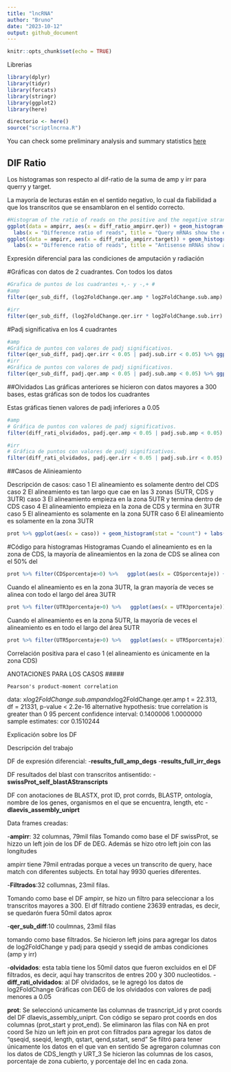 ```yaml
---
title: "lncRNA"
author: "Bruno"
date: "2023-10-12"
output: github_document
---
```


```r
knitr::opts_chunk$set(echo = TRUE)
```

Librerias

```r

library(dplyr)
library(tidyr)
library(forcats)
library(stringr)
library(ggplot2)
library(here)

directorio <- here()
source("scriptlncrna.R")
```

You can check some preliminary analysis and summary statistics [here](./SomeStatistics.md)

## DIF Ratio

Los histogramas son respecto al dif-ratio de la suma de amp y irr para querry y target.

La mayoría de lecturas están en el sentido negativo, lo cual da fiabilidad a que los transcritos que se ensamblaron  en el sentido correcto.

```r
#Histogram of the ratio of reads on the positive and the negative strand (ideal is -1)
ggplot(data = ampirr, aes(x = diff_ratio_ampirr.qer)) + geom_histogram() + 
  labs(x = "Difference ratio of reads", title = "Query mRNAs show the expected predominance of minus strand reads", subtitle = "Difference ratio taking into account both experiments", y = "Number of transcripts") + theme(plot.title = element_text(hjust = 0.5)) + xlim(-1,1)
ggplot(data = ampirr, aes(x = diff_ratio_ampirr.target)) + geom_histogram() + 
  labs(x = "Difference ratio of reads", title = "Antisense mRNAs show an even distribution of read strand", subtitle = "Difference ratio taking into account both experiments", y = "Number of transcripts") + theme(plot.title = element_text(hjust = 0.5)) + xlim(-1,1)

```

Expresión diferencial para las condiciones de amputación y radiación

#Gráficas con datos de 2 cuadrantes. Con todos los datos

```r
#Grafica de puntos de los cuadrantes +,- y -,+ #
#amp
filter(qer_sub_diff, (log2FoldChange.qer.amp * log2FoldChange.sub.amp) < 0) %>% ggplot(aes(x = log2FoldChange.sub.amp, y = log2FoldChange.qer.amp)) + geom_point() + labs(title = "DEG relationship between Query and Subject" , subtitle = "DEG Amp", x = "log2foldchange antisense transcript" , y = "log2foldchange RNA protein coding") + theme(plot.title = element_text(hjust = 0.5))

#irr
filter(qer_sub_diff, (log2FoldChange.qer.irr * log2FoldChange.sub.irr) < 0) %>% ggplot(aes(x = log2FoldChange.sub.irr, y = log2FoldChange.qer.irr)) + geom_point() + labs(title = "DEG relationship between Query and Subject" , subtitle = "DEG Irr", x = "log2foldchange antisense transcript" , y = "log2foldchange RNA protein coding") + theme(plot.title = element_text(hjust = 0.5))


```

#Padj significativa en los 4 cuadrantes

```r
#amp
#Gráfica de puntos con valores de padj significativos.
filter(qer_sub_diff, padj.qer.irr < 0.05 | padj.sub.irr < 0.05) %>% ggplot(aes(x = log2FoldChange.sub.amp, y = log2FoldChange.qer.amp)) + geom_point()
#irr
#Gráfica de puntos con valores de padj significativos.
filter(qer_sub_diff, padj.qer.amp < 0.05 | padj.sub.amp < 0.05) %>% ggplot(aes(x = log2FoldChange.sub.amp, y = log2FoldChange.qer.amp)) + geom_point()

```

##Olvidados
Las gráficas anteriores se hicieron con datos mayores a 300 bases, estas gráficas son de todos los cuadrantes

Estas gráficas tienen valores de padj inferiores a 0.05

```r
#amp
# Gráfica de puntos con valores de padj significativos.
filter(diff_rati_olvidados, padj.qer.amp < 0.05 | padj.sub.amp < 0.05) %>% ggplot(aes(x = log2FoldChange.sub.amp, y = log2FoldChange.qer.amp)) + geom_point()

#irr
# Gráfica de puntos con valores de padj significativos.
filter(diff_rati_olvidados, padj.qer.irr < 0.05 | padj.sub.irr < 0.05) %>% ggplot(aes(x = log2FoldChange.sub.amp, y = log2FoldChange.qer.amp)) + geom_point()

```


##Casos de Alinieamiento

Descripción de casos:
caso 1 El alineamiento es solamente dentro del CDS
caso 2 El alineamiento es tan largo que cae en las 3 zonas (5UTR, CDS y 3UTR)
caso 3 El alineamiento empieza en la zona 5UTR y termina dentro de CDS
caso 4 El alineamiento empieza en la zona de CDS y termina en 3UTR
caso 5 El alineamiento es solamente en la zona 5UTR
caso 6 El alineamiento es solamente en la zona 3UTR

```r
prot %>% ggplot(aes(x = caso)) + geom_histogram(stat = "count") + labs(title = "La mayoría de alineamientos son solamente en la zona 3UTR" ,subtitle = "Distribución de casos")
```

#Código para histogramas
Histogramas
Cuando el alineamiento es en la zona de CDS, la mayoría de alineamientos en la zona de CDS se alinea con el 50% del 
```r
prot %>% filter(CDSporcentaje>0) %>%   ggplot(aes(x = CDSporcentaje)) + geom_histogram()
```

Cuando el alineamiento es en la zona 3UTR, la gran mayoría de veces se alinea con todo el largo del área 3UTR
```r
prot %>% filter(UTR3porcentaje>0) %>%   ggplot(aes(x = UTR3porcentaje)) + geom_histogram()
```

Cuando el alineamiento es en la zona 5UTR, la mayoría de veces el alineamiento es en todo el largo del área 5UTR
```r
prot %>% filter(UTR5porcentaje>0) %>%   ggplot(aes(x = UTR5porcentaje)) + geom_histogram()
```

Correlación positiva para el caso 1 (el alineamiento es únicamente en la zona CDS)

ANOTACIONES PARA LOS CASOS
#####

	Pearson's product-moment correlation

data:  x$log2FoldChange.sub.amp and x$log2FoldChange.qer.amp
t = 22.313, df = 21331, p-value < 2.2e-16
alternative hypothesis: true correlation is greater than 0
95 percent confidence interval:
 0.1400006 1.0000000
sample estimates:
      cor 
0.1510244 



Explicación sobre los DF

Descripción del trabajo

DF de expresión diferencial:
-**results_full_amp_degs**
-**results_full_irr_degs**

DF resultados del blast con transcritos antisentido:
-**swissProt_self_blastAStranscripts**

DF con anotaciones de BLASTX, prot ID, prot corrds, BLASTP, ontología, nombre de los genes, organismos en el que se encuentra, length, etc
-**dlaevis_assembly_uniprt**

Data frames creadas:

-**ampirr**: 32 columnas, 79mil filas 
Tomando como base el DF swissProt, se hizzo un left join de los DF de DEG. Además se hizo otro left join con las longitudes

ampirr tiene 79mil entradas porque a veces un transcrito de query, hace match con diferentes subjects. En total hay 9930 queries diferentes.

-**Filtrados**:32 collumnas, 23mil filas.

Tomando como base el DF ampirr, se hizo un filtro para seleccionar a los transcritos mayores a 300. El df filtrado contiene 23639 entradas, es decir, se quedarón fuera 50mil datos aprox

-**qer_sub_diff**:10 coulmnas, 23mil filas

tomando como base filtrados. Se hicieron left joins para agregar los datos de log2FoldChange y padj para qseqid y sseqid de ambas condiciones (amp y irr)

-**olvidados**: esta tabla tiene los 50mil datos que fueron excluidos en el DF filtrados, es decir, aquí hay transcritos de entres 200 y 300 nucleotidos.
-**diff_rati_olvidados**: al DF olvidados, se le agregó los datos de log2FoldChange
Gráficas con DEG de los olvidados con valores de padj menores a 0.05

**prot**:
Se seleccionó unicamente las columnas de trasncript_id y prot coords del DF dlaevis_assembly_uniprt. Con código se separo prot coords en dos columnas (prot_start y prot_end).
Se eliminaron las filas con NA en prot coord
Se hizo un left join en prot con filtrados para agregar los datos de "qseqid, sseqid, length, qstart, qend,sstart, send"
Se filtró para tener únicamente los datos en el que van en sentido
Se agregaron columnas con los datos de CDS_length y URT_3
Se hicieron las columnas de los casos, porcentaje de zona cubierto, y porcentaje del lnc en cada zona.
